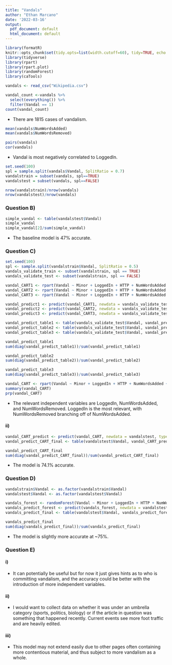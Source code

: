 ```yaml
---
title: "Vandals"
author: "Ethan Marcano"
date: '2022-03-16'
output:
  pdf_document: default
  html_document: default
---
```


```r
library(formatR)
knitr::opts_chunk$set(tidy.opts=list(width.cutoff=60), tidy=TRUE, echo = TRUE)
library(tidyverse)
library(rpart)
library(rpart.plot)
library(randomForest)
library(caTools)
```

```r
vandals <- read_csv("Wikipedia.csv")
```

```r
vandal_count <-vandals %>%
  select(everything()) %>%
  filter(Vandal == 1)
count(vandal_count)
```
+ There are 1815 cases of vandalism.
```r
mean(vandals$NumWordsAdded)
mean(vandals$NumWordsRemoved)
```

```r
pairs(vandals)
cor(vandals)
```
+ Vandal is most negatively correlated to LoggedIn.

```r
set.seed(100)
spl = sample.split(vandals$Vandal, SplitRatio = 0.7)
vandalstrain = subset(vandals, spl==TRUE)
vandalstest = subset(vandals, spl==FALSE)

nrow(vandalstrain)/nrow(vandals)
nrow(vandalstest)/nrow(vandals)
```
### Question B)
```r
simple_vandal <- table(vandalstest$Vandal)
simple_vandal
simple_vandal[2]/sum(simple_vandal)
```
+ The baseline model is 47% accurate.

### Question C)

```r
set.seed(100)
spl <- sample.split(vandalstrain$Vandal, SplitRatio = 0.5)
vandals_validate_train <- subset(vandalstrain, spl == TRUE)
vandals_validate_test <- subset(vandalstrain, spl == FALSE)

vandal_CART1 <- rpart(Vandal ~ Minor + LoggedIn + HTTP + NumWordsAdded + NumWordsRemoved, method = "class", data = vandals_validate_train, minbucket = 5)
vandal_CART2 <- rpart(Vandal ~ Minor + LoggedIn + HTTP + NumWordsAdded + NumWordsRemoved, method = "class", data = vandals_validate_train, minbucket = 15)
vandal_CART3 <- rpart(Vandal ~ Minor + LoggedIn + HTTP + NumWordsAdded + NumWordsRemoved, method = "class", data = vandals_validate_train, minbucket = 25)

vandal_predict1 <- predict(vandal_CART1, newdata = vandals_validate_test, type = "class")
vandal_predict2 <- predict(vandal_CART2, newdata = vandals_validate_test, type = "class")
vandal_predict3 <- predict(vandal_CART3, newdata = vandals_validate_test, type = "class")

vandal_predict_table1 <- table(vandals_validate_test$Vandal, vandal_predict1)
vandal_predict_table2 <- table(vandals_validate_test$Vandal, vandal_predict2)
vandal_predict_table3 <- table(vandals_validate_test$Vandal, vandal_predict3)

vandal_predict_table1
sum(diag(vandal_predict_table1))/sum(vandal_predict_table1)

vandal_predict_table2
sum(diag(vandal_predict_table2))/sum(vandal_predict_table2)

vandal_predict_table3
sum(diag(vandal_predict_table3))/sum(vandal_predict_table3)
```

```r
vandal_CART <- rpart(Vandal ~ Minor + LoggedIn + HTTP + NumWordsAdded + NumWordsRemoved, method = "class", data = vandalstrain, minbucket = 25)
summary(vandal_CART)
prp(vandal_CART)
```

+ The relevant independent variables are LoggedIn, NumWordsAdded, and NumWordsRemoved. LoggedIn is the most relevant, with NumWordsRemoved branching off of NumWordsAdded.

#### ii)
```r
vandal_CART_predict <- predict(vandal_CART, newdata = vandalstest, type = "class")
vandal_predict_CART_final <- table(vandalstest$Vandal, vandal_CART_predict)

vandal_predict_CART_final
sum(diag(vandal_predict_CART_final))/sum(vandal_predict_CART_final)
```
+ The model is 74.1% accurate.

### Question D)

```r
vandalstrain$Vandal <- as.factor(vandalstrain$Vandal)
vandalstest$Vandal <- as.factor(vandalstest$Vandal)

vandals_forest <- randomForest(Vandal ~ Minor + LoggedIn + HTTP + NumWordsAdded + NumWordsRemoved, data = vandalstrain, ntree = 200, nodesize = 15)
vandals_predict_forest <- predict(vandals_forest, newdata = vandalstest)
vandals_predict_final <- table(vandalstest$Vandal, vandals_predict_forest)

vandals_predict_final
sum(diag(vandals_predict_final))/sum(vandals_predict_final)
```
+ The model is slightly more accurate at ~75%.

### Question E)
#### i)
+ It can potentially be useful but for now it just gives hints as to who is committing vandalism, and the accuracy could be better with the introduction of more independent variables.

#### ii)
+ I would want to collect data on whether it was under an umbrella category (sports, politics, biology) or if the article in question was something that happened recently. Current events see more foot traffic and are heavily edited.

#### iii)
+ This model may not extend easily due to other pages often containing more contentious material, and thus subject to more vandalism as a whole.
